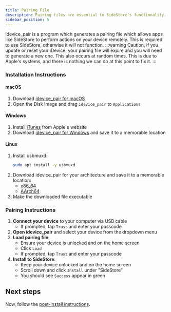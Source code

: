 ```yaml
---
title: Pairing File
description: Pairing files are essential to SideStore's functionality.
sidebar_position: 5
---
```


idevice_pair is a program which generates a pairing file which allows apps like SideStore to perform actions on your device remotely. This is required to use SideStore, otherwise it will not function.
:::warning
Caution, if you update or reset your iDevice, your pairing file will expire and you will need to generate a new one. This also occurs at random times. This is due to Apple's systems, and there is nothing we can do at this point to fix it.
:::

### Installation Instructions
#### macOS
1. Download [idevice_pair for macOS](https://github.com/jkcoxson/idevice_pair/releases/latest/download/idevice_pair--macos-universal.dmg)
2. Open the Disk Image and drag `idevice_pair` to `Applications`

#### Windows
1. Install [iTunes](https://apple.com/itunes/download/win64) from Apple's website
2. Download [idevice_pair for Windows](https://github.com/jkcoxson/idevice_pair/releases/latest/download/idevice_pair--windows-x86_64.exe) and save it to a memorable location

#### Linux
1. Install usbmuxd: 
   ```bash
   sudo apt install -y usbmuxd
   ```
2. Download idevice_pair for your architecture and save it to a memorable location:
   - [x86_64](https://github.com/jkcoxson/idevice_pair/releases/latest/download/idevice_pair--linux-x86_64.AppImage)
   - [AArch64](https://github.com/jkcoxson/idevice_pair/releases/latest/download/idevice_pair--linux-aarch64.AppImage)
3. Make the downloaded file executable

### Pairing Instructions

1. **Connect your device** to your computer via USB cable
   - If prompted, tap `Trust` and enter your passcode
2. **Open idevice_pair** and select your device from the dropdown menu
3. **Load pairing file**: 
   - Ensure your device is unlocked and on the home screen
   - Click `Load`
   - If prompted, tap `Trust` and enter your passcode
4. **Install to SideStore**:
   - Keep your device unlocked and on the home screen
   - Scroll down and click `Install` under "SideStore"
   - You should see `Success` appear in green

## Next steps
Now, follow the [post-install instructions](post-install).
